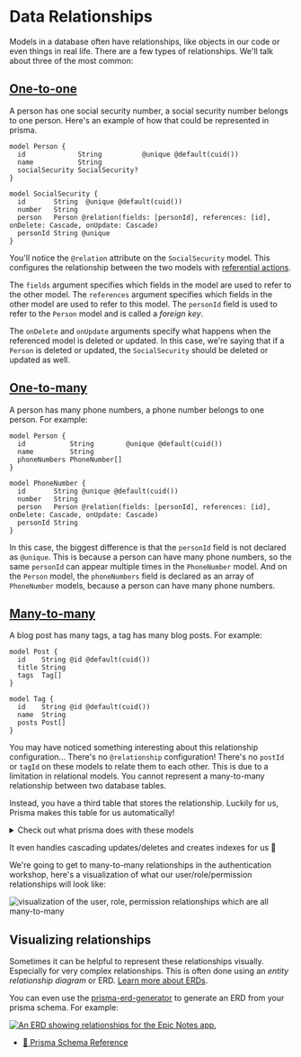 # Data Relationships

<EpicVideo url="https://www.epicweb.dev/workshops/data-modeling-deep-dive/data-relationships/intro-to-data-relationships" />

Models in a database often have relationships, like objects in our code or
even things in real life. There are a few types of relationships. We'll talk
about three of the most common:

## [One-to-one](https://www.prisma.io/docs/concepts/components/prisma-schema/relations/one-to-one-relations)

A person has one social security number, a social security number belongs to one
person. Here's an example of how that could be represented in prisma.

```prisma
model Person {
  id             String          @unique @default(cuid())
  name           String
  socialSecurity SocialSecurity?
}

model SocialSecurity {
  id       String  @unique @default(cuid())
  number   String
  person   Person @relation(fields: [personId], references: [id], onDelete: Cascade, onUpdate: Cascade)
  personId String @unique
}
```

You'll notice the `@relation` attribute on the `SocialSecurity` model. This
configures the relationship between the two models with
[referential actions](https://www.prisma.io/docs/concepts/components/prisma-schema/relations/referential-actions).

The `fields` argument specifies which fields in the model are used to refer to
the other model. The `references` argument specifies which fields in the other
model are used to refer to this model. The `personId` field is used to refer to
the `Person` model and is called a _foreign key_.

The `onDelete` and `onUpdate` arguments specify what happens when the referenced
model is deleted or updated. In this case, we're saying that if a `Person` is
deleted or updated, the `SocialSecurity` should be deleted or updated as well.

## [One-to-many](https://www.prisma.io/docs/concepts/components/prisma-schema/relations/one-to-many-relations)

A person has many phone numbers, a phone number belongs to one person. For
example:

```prisma
model Person {
  id           String        @unique @default(cuid())
  name         String
  phoneNumbers PhoneNumber[]
}

model PhoneNumber {
  id       String @unique @default(cuid())
  number   String
  person   Person @relation(fields: [personId], references: [id], onDelete: Cascade, onUpdate: Cascade)
  personId String
}
```

In this case, the biggest difference is that the `personId` field is not
declared as `@unique`. This is because a person can have many phone numbers, so
the same `personId` can appear multiple times in the `PhoneNumber` model.
And on the `Person` model, the `phoneNumbers` field is declared as an array of
`PhoneNumber` models, because a person can have many phone numbers.

## [Many-to-many](https://www.prisma.io/docs/concepts/components/prisma-schema/relations/many-to-many-relations)

A blog post has many tags, a tag has many blog posts. For example:

```prisma
model Post {
  id    String @id @default(cuid())
  title String
  tags  Tag[]
}

model Tag {
  id    String @id @default(cuid())
  name  String
  posts Post[]
}
```

You may have noticed something interesting about this relationship
configuration... There's no `@relationship` configuration! There's no `postId`
or `tagId` on these models to relate them to each other. This is due to a
limitation in relational models. You cannot represent a many-to-many
relationship between two database tables.

Instead, you have a third table that stores the relationship. Luckily for us,
Prisma makes this table for us automatically!

<details>

<summary>Check out what prisma does with these models</summary>

```sql
-- CreateTable
CREATE TABLE "Post" (
    "id" TEXT NOT NULL PRIMARY KEY,
    "title" TEXT NOT NULL
);

-- CreateTable
CREATE TABLE "Tag" (
    "id" TEXT NOT NULL PRIMARY KEY,
    "name" TEXT NOT NULL
);

-- CreateTable
CREATE TABLE "_PostToTag" (
    "A" TEXT NOT NULL,
    "B" TEXT NOT NULL,
    CONSTRAINT "_PostToTag_A_fkey" FOREIGN KEY ("A") REFERENCES "Post" ("id") ON DELETE CASCADE ON UPDATE CASCADE,
    CONSTRAINT "_PostToTag_B_fkey" FOREIGN KEY ("B") REFERENCES "Tag" ("id") ON DELETE CASCADE ON UPDATE CASCADE
);

-- CreateIndex
CREATE UNIQUE INDEX "_PostToTag_AB_unique" ON "_PostToTag"("A", "B");

-- CreateIndex
CREATE INDEX "_PostToTag_B_index" ON "_PostToTag"("B");
```

</details>

It even handles cascading updates/deletes and creates indexes for us 💪

We're going to get to many-to-many relationships in the authentication workshop,
here's a visualization of what our user/role/permission relationships will look
like:

![visualization of the user, role, permission relationships which are all many-to-many](https://github-production-user-asset-6210df.s3.amazonaws.com/1500684/269059610-b7f508d1-fa69-4a43-af00-fdd15e41cbff.png)

## Visualizing relationships

Sometimes it can be helpful to represent these relationships visually.
Especially for very complex relationships. This is often done using an _entity
relationship diagram_ or ERD.
[Learn more about ERDs](https://en.wikipedia.org/wiki/Entity%E2%80%93relationship_model).

You can even use the [prisma-erd-generator](https://github.com/keonik/prisma-erd-generator)
to generate an ERD from your prisma schema. For example:

[![An ERD showing relationships for the Epic Notes app.](https://github-production-user-asset-6210df.s3.amazonaws.com/1500684/255297558-8c4b991a-aca0-44dc-9fb9-8ad4abe9e267.svg)](https://github-production-user-asset-6210df.s3.amazonaws.com/1500684/255297558-8c4b991a-aca0-44dc-9fb9-8ad4abe9e267.svg)

- [📜 Prisma Schema Reference](https://www.prisma.io/docs/reference/api-reference/prisma-schema-reference)
